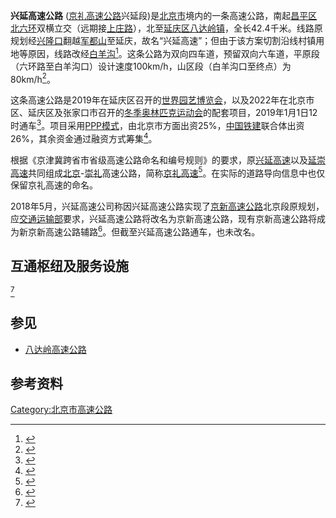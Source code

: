 {{BJ Future infrastructure}}
{{中国高速公路信息框
| 省名 = PTH
| 编号 = S3801
| 名称 = 北京－崇礼高速公路（六环路－营城子）
| 照片 = K36.5 point of S3801 Beijing–Chongli Expressway (20190207123257).jpg
| 照片标题 = 营城子隧道以南区段
| 地圖 = 
| 路線簡稱 = 兴延
| 始建日期 = 2015年底
| 最近通車日期 = 2019年1月1日
| 规划总里程  = 42.4| length_notes1=（平原16.8公里 山区25.6公里）
| 起點 = [[北京市|北京市]][[昌平区|昌平区]]西北六环双横立交
| 終點 = [[北京市|北京市]][[延庆区|延庆区]][[八达岭镇|八达岭镇]]京藏高速营城子立交收费站以北
| 车道数 = 双向四车道
| 出口处数 = 4
| 服务区数 = 1
| 停车区数 = 1
| 管理中心数 = 1
| 主要桥梁 = 梯子峪特大桥 白羊城沟特大桥
| 主要隧道 = 浇花峪隧道 梯子峪隧道 营城子隧道
}}

'''兴延高速公路''' ([[京礼高速公路|京礼高速公路]]兴延段)是[[北京市|北京市]]境内的一条高速公路，南起[[昌平区|昌平区]][[北京六环路|北六环]]双横立交（远期接[[上庄路|上庄路]]），北至[[延庆区|延庆区]][[八达岭镇|八达岭镇]]，全长42.4千米。线路原规划经[[兴隆口|兴隆口]]翻越[[军都山|军都山]]至延庆，故名“兴延高速”；但由于该方案切割沿线村镇用地等原因，线路改经[[白羊沟|白羊沟]]<ref>{{cite news|url=http://dz.jjckb.cn/www/pages/webpage2009/html/2015-05/25/content_5994.htm|title=兴延高速选线方案遭专家质疑|date=2015-05-25|accessdate=2016-06-15|work=经济参考报|author=张彬|archive-date=2018-12-30|archive-url=https://web.archive.org/web/20181230233435/http://dz.jjckb.cn/www/pages/webpage2009/html/2015-05/25/content_5994.htm|dead-url=no}}</ref>。这条公路为双向四车道，预留双向六车道，平原段（六环路至白羊沟口）设计速度100km/h，山区段（白羊沟口至终点）为80km/h<ref>{{cite news|url=http://epaper.ynet.com/html/2016-04/14/content_192460.htm?div=0|title=兴延高速隧道首次爆破成功|date=2016-04-14|accessdate=2016-06-15|work=北京青年报|author=刘珜}}{{dead link|date=2018年5月 |bot=InternetArchiveBot |fix-attempted=yes }}</ref>。

这条高速公路是2019年在延庆区召开的[[2019年北京世界园艺博览会|世界园艺博览会]]，以及2022年在北京市区、延庆区及张家口市召开的[[2022年冬季奥林匹克运动会|冬季奥林匹克运动会]]的配套项目，2019年1月1日12时通车<ref>{{cite news|url=http://bjwb.bjd.com.cn/html/2015-11/03/content_323638.htm|title=兴延高速2018年通车|date=2015-11-03|accessdate=2016-05-15|work=北京晚报|author=孟环}}{{dead link|date=2017年11月 |bot=InternetArchiveBot |fix-attempted=yes }}</ref>。项目采用[[PPP模式|PPP模式]]，由北京市方面出资25%，[[中国铁建|中国铁建]]联合体出资26%，其余资金通过融资方式筹集<ref>{{cite news|url=http://epaper.21jingji.com/html/2016-06/08/content_41271.htm|title=北京兴延高速公路 PPP项目落地： 财政补贴大幅低于预期|date=2016-06-08|accessdate=2016-06-15|author=周潇枭|work=21世纪经济报道|archive-date=2018-12-30|archive-url=https://web.archive.org/web/20181230233332/http://epaper.21jingji.com/html/2016-06/08/content_41271.htm|dead-url=no}}</ref>。

根据《京津冀跨省市省级高速公路命名和编号规则》的要求，原[[兴延高速|兴延高速]]以及[[延崇高速|延崇高速]]共同组成[[北京|北京]]-[[崇礼|崇礼]]高速公路，简称[[京礼高速|京礼高速]]<ref>{{cite web |author1=新华社 |title=兴延高速、延崇高速平原段将于明年元旦通车 |url=https://baijiahao.baidu.com/s?id=1621081807168599186 |accessdate=2018-12-30 |archive-date=2018-12-30 |archive-url=https://web.archive.org/web/20181230233308/https://baijiahao.baidu.com/s?id=1621081807168599186 |dead-url=no }}</ref>。在实际的道路导向信息中也仅保留京礼高速的命名。

2018年5月，兴延高速公司称因兴延高速公路实现了[[京新高速公路|京新高速公路]]北京段原规划，应[[中华人民共和国交通运输部|交通运输部]]要求，兴延高速公路将改名为京新高速公路，现有京新高速公路将成为新京新高速公路辅路<ref>{{cite news |author1=孟环 |title=兴延高速改名为京新高速 现有京新高速改为辅路 |url=http://www.chinanews.com/cj/2018/05-30/8526352.shtml |accessdate=2019-01-26 |work=[[中国新闻网|中国新闻网]] |date=2018-05-30 |archive-date=2019-10-29 |archive-url=https://web.archive.org/web/20191029165843/http://www.chinanews.com/cj/2018/05-30/8526352.shtml |dead-url=no }}</ref>。但截至兴延高速公路通车，也未改名。

== 互通枢纽及服务设施 ==
{{Start expwy exit box|place=6}}
{{Expwy exit item|place=[[北京市|北京市]]<br />[[昌平区|昌平区]]|place rows=5|type=H|state=|name=双横立交|index=|dist start=0.658|highway connection={{China Expwy Name|G4501|[[北京六环路|西北六环]]}}}}
{{Expwy exit item|state=|type=E|name=葛村 (阳坊 温泉)(马池口 南口)|index=5|dist start=4.26|road connection={{中国省道名|218|P=北京|温南路}}}}
{{Expwy exit item|state=|type=S|name=服务区|index=|dist start=|road connection=}}
{{Expwy exit item|state=|type=E|name=西峰山 (水台)|index=|dist start=12.56|road connection={{中国省道名|219|P=北京|南雁路}}}}
{{Expwy exit item|state=|type=P|name=梯子峪停车区|index=|dist start=26.6|road connection=}}
{{Expwy exit item|state=L|place=[[北京市|北京市]]<br />[[延庆区|延庆区]]|place rows=5|name=营城子南 (八达岭长城)|index=|dist start=|road connection={{中国省道名|216|P=北京|G6辅路}}|comment=仅出口 仅崇礼方向}}
{{Expwy exit item|state=L|type=H|name=营城子立交 (北京城区)(张家口)|index=|dist start=40.941|highway connection={{China Expwy Name|G6}}|comment=无南向东匝道}}
{{Expwy exit item|state=L|type=T|name=营城子|index=|dist start=|road connection={{中国省道名|216|P=北京|G6辅路}}|comment=仅入口 仅北京方向}}
{{Expwy exit item|state=L|type=T|name=延庆科技园|index=|dist start=|road connection=外石路|comment=仅入口 仅北京方向}}
{{Expwy exit item|state=H|type=H|name=|index=|dist start=|highway connection={{China Expwy Name|S3801|P=Beijing|[[延崇高速|京礼高速(延崇段)]]}}}}
{{End expwy exit box|place=1|comment=贯通运行}}
<ref>{{cite web |title=兴延高速公路工程环评 |url=http://cee.cn/trans/1316/%E5%85%B4%E5%BB%B6%E9%AB%98%E9%80%9F%E5%85%AC%E8%B7%AF%E5%B7%A5%E7%A8%8B%E7%8E%AF%E8%AF%84%E6%8A%A5%E5%91%8A%E4%B9%A6%E5%85%A8%E6%9C%AC%E5%85%AC%E5%BC%80.pdf |access-date=2018-08-16 |archive-url=https://web.archive.org/web/20160413173941/http://cee.cn/trans/1316/%E5%85%B4%E5%BB%B6%E9%AB%98%E9%80%9F%E5%85%AC%E8%B7%AF%E5%B7%A5%E7%A8%8B%E7%8E%AF%E8%AF%84%E6%8A%A5%E5%91%8A%E4%B9%A6%E5%85%A8%E6%9C%AC%E5%85%AC%E5%BC%80.pdf |archive-date=2016-04-13 |dead-url=yes }}</ref>

== 参见 ==
* [[八达岭高速公路|八达岭高速公路]]

== 参考资料 ==
{{reflist}}
{{北京市高速公路}}
{{北京公路网}}

[[Category:北京市高速公路|Category:北京市高速公路]]